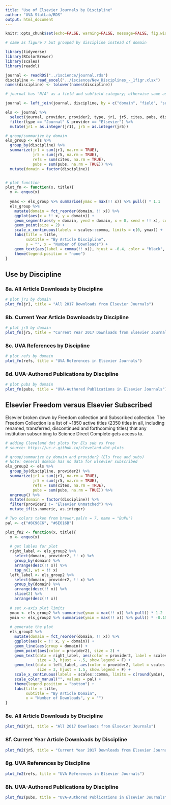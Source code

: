 ```yaml
---
title: "Use of Elsevier Journals by Discipline"
author: "UVA StatLab/RDS"
output: html_document
---
```


```r
knitr::opts_chunk$set(echo=FALSE, warning=FALSE, message=FALSE, fig.width = 8)
```

```r
# same as figure 7 but grouped by discipline instead of domain

library(tidyverse)
library(RColorBrewer)
library(scales)
library(readxl)

journal <- readRDS("../1science/journal.rds")
discipline <- read_excel("../1science/New_Disciplines_-_1figr.xlsx")
names(discipline) <- tolower(names(discipline))

# journal has "N/A" as a field and subfield category; otherwise same as discipline

journal <- left_join(journal, discipline, by = c("domain", "field", "subfield")) 

els <- journal %>% 
  select(journal, provider, provider2, type, jr1, jr5, cites, pubs, discipline) %>% 
  filter(type == "Journal" & provider == "Elsevier") %>% 
  mutate(jr1 = as.integer(jr1), jr5 = as.integer(jr5))

# group/summarize by domain
els_group <- els %>% 
  group_by(discipline) %>% 
  summarize(jr1 = sum(jr1, na.rm = TRUE),
            jr5 = sum(jr5, na.rm = TRUE),
            refs = sum(cites, na.rm = TRUE),
            pubs = sum(pubs, na.rm = TRUE)) %>% 
  mutate(domain = factor(discipline))


# plot function
plot_fn <- function(x, title){
  x <- enquo(x)
  
  ymax <- els_group %>% summarise(ymax = max(!! x)) %>% pull() * 1.1
  els_group %>% 
    mutate(domain = fct_reorder(domain, !! x)) %>% 
    ggplot(aes(x = !! x, y = domain)) + 
    geom_segment(aes(y = domain, yend = domain, x = 0, xend = !! x), color = "grey", size = 1) +
    geom_point(size = 2) +
    scale_x_continuous(labels = scales::comma, limits = c(0, ymax)) +
    labs(title = title,
         subtitle = "By Article Discipline",
         y = "", x = "Number of Downloads") +
    geom_text(aes(label = comma(!! x)), hjust = -0.4, color = "black", size = 3) +
    theme(legend.position = "none") 
}


```


## Use by Discipline


### 8a. All Article Downloads by Discipline

```r
# plot jr1 by domain
plot_fn(jr1, title = "All 2017 Downloads from Elsevier Journals")
```

### 8b. Current Year Article Downloads by Discipline

```r
# plot jr5 by domain
plot_fn(jr5, title = "Current Year 2017 Downloads from Elsevier Journals")

```

### 8c. UVA References by Discipline

```r
# plot refs by domain
plot_fn(refs, title = "UVA References in Elsevier Journals")

```


### 8d. UVA-Authored Publications by Discipline


```r
# plot pubs by domain
plot_fn(pubs, title = "UVA-Authored Publications in Elsevier Journals")

```

## Elsevier Freedom versus Elsevier Subscribed

Elsevier broken down by Freedom collection and Subscribed collection. The Freedom Collection is a list of ~1850 active titles (2350 titles in all, including renamed, transferred, discontinued and forthcoming titles) that any institution subscribing to Science Direct Complete gets access to.


```r
# adding Cleveland dot plots for Els sub vs free
# source: https://uc-r.github.io/cleveland-dot-plots

# group/summarize by domain and provider2 (Els free and subs)
# Note: General domain has no data for Elsevier subscribed
els_group2 <- els %>% 
  group_by(discipline, provider2) %>% 
  summarize(jr1 = sum(jr1, na.rm = TRUE),
            jr5 = sum(jr5, na.rm = TRUE),
            refs = sum(cites, na.rm = TRUE),
            pubs = sum(pubs, na.rm = TRUE)) %>% 
  ungroup() %>% 
  mutate(domain = factor(discipline)) %>% 
  filter(provider2 != "Elsevier Unmatched") %>% 
  mutate_if(is.numeric, as.integer)

# Two colors taken from brewer.pal(n = 7, name = "BuPu")
pal <- c("#8C96C6", "#6E016B")

plot_fn2 <- function(x, title){
  x <- enquo(x)
  
  # get lables for plot
  right_label <- els_group2 %>%
    select(domain, provider2, !! x) %>% 
    group_by(domain) %>%
    arrange(desc(!! x)) %>%
    top_n(1, wt = !! x)
  left_label <- els_group2 %>%
    select(domain, provider2, !! x) %>% 
    group_by(domain) %>%
    arrange(desc(!! x)) %>%
    slice(2) %>% 
    arrange(desc(!! x))
  
  # set x-axis plot limits  
  ymax <- els_group2 %>% summarise(ymax = max(!! x)) %>% pull() * 1.2
  ymin <- els_group2 %>% summarise(ymin = max(!! x)) %>% pull() * -0.15
  
  # generate the plot
  els_group2 %>% 
    mutate(domain = fct_reorder(domain, !! x)) %>% 
    ggplot(aes(x = !! x, y = domain)) +
    geom_line(aes(group = domain)) +
    geom_point(aes(color = provider2), size = 2) +
    geom_text(data = right_label, aes(color = provider2, label = scales::comma(!! x, accuracy = 1)),
              size = 3, hjust = -.5, show.legend = F) +
    geom_text(data = left_label, aes(color = provider2, label = scales::comma(!! x, accuracy = 1)),
              size = 3, hjust = 1.5, show.legend = F) +
    scale_x_continuous(labels = scales::comma, limits = c(round(ymin), round(ymax))) +
    scale_color_manual("", values = pal) +
    theme(legend.position = "bottom") +
    labs(title = title,
         subtitle = "By Article Domain",
         x = "Number of Downloads", y = "") 
}

```


### 8e. All Article Downloads by Discipline

```r
plot_fn2(jr1, title = "All 2017 Downloads from Elsevier Journals")

```


### 8f. Current Year Article Downloads by Discipline

```r
plot_fn2(jr5, title = "Current Year 2017 Downloads from Elsevier Journals")

```

### 8g. UVA References by Discipline
```r
plot_fn2(refs, title = "UVA References in Elsevier Journals")

```


### 8h. UVA-Authored Publications by Discipline
```r
plot_fn2(pubs, title = "UVA-Authored Publications in Elsevier Journals")
```

